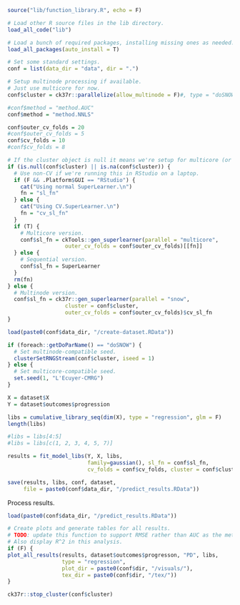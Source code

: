 ```r
source("lib/function_library.R", echo = F)

# Load other R source files in the lib directory.
load_all_code("lib")

# Load a bunch of required packages, installing missing ones as needed.
load_all_packages(auto_install = T)

# Set some standard settings.
conf = list(data_dir = "data", dir = ".")
```

```r
# Setup multinode processing if available.
# Just use multicore for now.
conf$cluster = ck37r::parallelize(allow_multinode = F)#, type = "doSNOW")

#conf$method = "method.AUC"
conf$method = "method.NNLS"

conf$outer_cv_folds = 20
#conf$outer_cv_folds = 5
conf$cv_folds = 10
#conf$cv_folds = 8

# If the cluster object is null it means we're setup for multicore (or nuthin).
if (is.null(conf$cluster) || is.na(conf$cluster)) {
  # Use non-CV if we're running this in RStudio on a laptop.
  if (F && .Platform$GUI == "RStudio") {
    cat("Using normal SuperLearner.\n")
    fn = "sl_fn"
  } else {
    cat("Using CV.SuperLearner.\n")
    fn = "cv_sl_fn"
  }
  if (T) { 
    # Multicore version.
    conf$sl_fn = ckTools::gen_superlearner(parallel = "multicore",
                  outer_cv_folds = conf$outer_cv_folds)[[fn]]
  } else {
    # Sequential version.
    conf$sl_fn = SuperLearner
  }
  rm(fn)
} else {
  # Multinode version.
  conf$sl_fn = ck37r::gen_superlearner(parallel = "snow",
                  cluster = conf$cluster,
                  outer_cv_folds = conf$outer_cv_folds)$cv_sl_fn
}
```

```r
load(paste0(conf$data_dir, "/create-dataset.RData"))

if (foreach::getDoParName() == "doSNOW") {
  # Set multinode-compatible seed.
  clusterSetRNGStream(conf$cluster, iseed = 1)
} else {
  # Set multicore-compatible seed.
  set.seed(1, "L'Ecuyer-CMRG")
}

X = dataset$X
Y = dataset$outcomes$progression

libs = cumulative_library_seq(dim(X), type = "regression", glm = F)
length(libs)

#libs = libs[4:5]
#libs = libs[c(1, 2, 3, 4, 5, 7)]

results = fit_model_libs(Y, X, libs,
                         family=gaussian(), sl_fn = conf$sl_fn,
                         cv_folds = conf$cv_folds, cluster = conf$cluster)

save(results, libs, conf, dataset,
     file = paste0(conf$data_dir, "/predict_results.RData"))
```

Process results.

```r
load(paste0(conf$data_dir, "/predict_results.RData"))

# Create plots and generate tables for all results.
# TODO: update this function to support RMSE rather than AUC as the metric.
# Also display R^2 in this analysis.
if (F) {
plot_all_results(results, dataset$outcomes$progresson, "PD", libs,
                 type = "regression",
                 plot_dir = paste0(conf$dir, "/visuals/"),
                 tex_dir = paste0(conf$dir, "/tex/"))
}

```

```r
ck37r::stop_cluster(conf$cluster)
```
